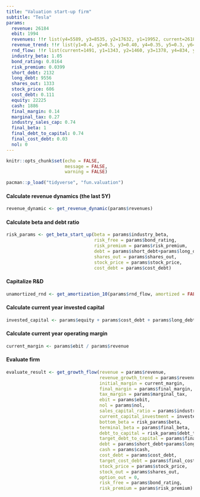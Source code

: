 ```yaml
---
title: "Valuation start-up firm"
subtitle: "Tesla"
params:
  revenue: 26184
  ebit: 1994
  revenues: !!r list(y4=5589, y3=8535, y2=17632, y1=19952, current=26184)
  revenue_trend: !!r list(y1=0.4, y2=0.5, y3=0.40, y4=0.35, y5=0.3, y6=0.25, y7=0.2, y8=0.15, y9=0.15, y10=0.15, terminal=0.1)
  rnd_flow: !!r list(current=1491, y1=1343, y2=1460, y3=1378, y4=834, y5=717, y6=464, y7=231, y8=273, y9=208, y10=92)
  industry_beta: 1.05
  bond_rating: 0.0164
  risk_premium: 0.0399
  short_debt: 2132
  long_debt: 9556
  shares_out: 1333
  stock_price: 606
  cost_debt: 0.111
  equity: 22225
  cash: 1886
  final_margin: 0.14
  marginal_tax: 0.27
  industry_sales_cap: 0.74
  final_beta: 1
  final_debt_to_capital: 0.74
  final_cost_debt: 0.03
  nol: 0
---
```


```r
knitr::opts_chunk$set(echo = FALSE, 
                      message = FALSE,
                      warning = FALSE)
```

```r
pacman::p_load("tidyverse", "fun.valuation")
```

#### Calculate revenue dynamics (the last 5Y)
```r
revenue_dynamic <- get_revenue_dynamic(params$revenues)
```

#### Calculate beta and debt ratio
```r
risk_params <- get_beta_start_up(beta = params$industry_beta,
                                 risk_free = params$bond_rating,
                                 risk_premium = params$risk_premium,
                                 debt = params$short_debt+params$long_debt,
                                 shares_out = params$shares_out,
                                 stock_price = params$stock_price,
                                 cost_debt = params$cost_debt)
```

#### Capitalize R&D
```r
unamortized_rnd <- get_amortization_10(params$rnd_flow, amortized = FALSE)
```

#### Calculate current year invested capital
```r
invested_capital <- params$equity + params$cost_debt + params$long_debt + unamortized_rnd - params$cash
```

#### Calculate current year operating margin
```r
current_margin <- params$ebit / params$revenue
```


#### Evaluate firm
```r
evaluate_result <- get_growth_flow(revenue = params$revenue,
                                   revenue_growth_trend = params$revenue_trend,
                                   initial_margin = current_margin,
                                   final_margin = params$final_margin,
                                   tax_margin = params$marginal_tax,
                                   ebit = params$ebit,
                                   nol = params$nol,
                                   sales_capital_ratio = params$industry_sales_cap,
                                   current_capital_investment = invested_capital,
                                   bottom_beta = risk_params$beta,
                                   terminal_beta = params$final_beta,
                                   debt_to_capital = risk_params$debt_to_capital,
                                   target_debt_to_capital = params$final_debt_to_capital,
                                   debt = params$short_debt+params$long_debt,
                                   cash = params$cash,
                                   cost_debt = params$cost_debt,
                                   target_cost_debt = params$final_cost_debt,
                                   stock_price = params$stock_price,
                                   stock_out = params$shares_out,
                                   option_out = 0,
                                   risk_free = params$bond_rating,
                                   risk_premium = params$risk_premium)
```






